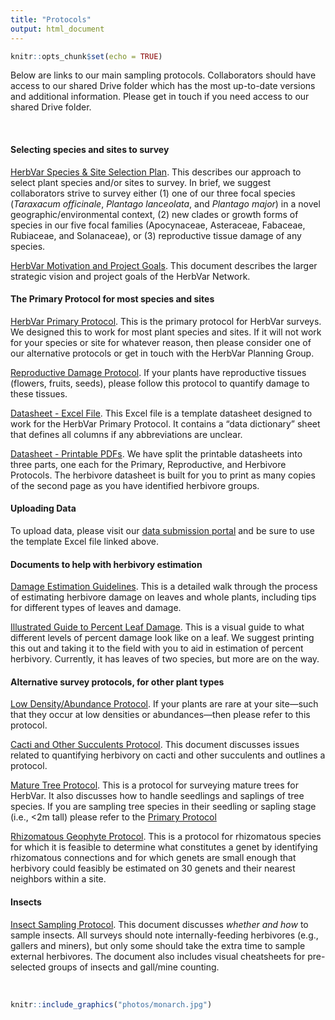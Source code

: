 ```yaml
---
title: "Protocols"
output: html_document
---
```


```r
knitr::opts_chunk$set(echo = TRUE)
```


Below are links to our main sampling protocols. Collaborators should have access to our shared Drive folder which has the most up-to-date versions and additional information. Please get in touch if you need access to our shared Drive folder.  

<br>

#### Selecting species and sites to survey
[HerbVar Species & Site Selection Plan](https://docs.google.com/document/d/1-p8oQkrgqM_E3uzMf2Ihqs_c5PE54PVVhHHjRru8_qA/edit?usp=sharing). This describes our approach to select plant species and/or sites to survey. In brief, we suggest collaborators strive to survey either (1) one of our three focal species (_Taraxacum officinale_, _Plantago lanceolata_, and _Plantago major_) in a novel geographic/environmental context, (2) new clades or growth forms of species in our five focal families (Apocynaceae, Asteraceae, Fabaceae, Rubiaceae, and Solanaceae), or (3) reproductive tissue damage of any species.

[HerbVar Motivation and Project Goals](https://docs.google.com/document/d/1Vj00Sks7XG4s0ar3HzcJBPoOkFfl3HR0/edit?usp=sharing&ouid=107899855781798259282&rtpof=true&sd=true). This document describes the larger strategic vision and project goals of the HerbVar Network.

#### The Primary Protocol for most species and sites
[HerbVar Primary Protocol](https://docs.google.com/document/d/1XKK78S-2hX9kVZq6OwF7-UBfnAV4UCrR/edit?usp=sharing&ouid=116537863331430920281&rtpof=true&sd=true). This is the primary protocol for HerbVar surveys. We designed this to work for most plant species and sites. If it will not work for your species or site for whatever reason, then please consider one of our alternative protocols or get in touch with the HerbVar Planning Group.  

[Reproductive Damage Protocol](https://docs.google.com/document/d/1Rz6wPDXpfEnv1M16gJ1a2D3DHeImqlv-/edit?usp=sharing&ouid=107899855781798259282&rtpof=true&sd=true). If your plants have reproductive tissues (flowers, fruits, seeds), please follow this protocol to quantify damage to these tissues.  

[Datasheet - Excel File](protocols/HerbVar_Datasheet_Template.xlsx). This Excel file is a template datasheet designed to work for the HerbVar Primary Protocol. It contains a "data dictionary" sheet that defines all columns if any abbreviations are unclear.

[Datasheet - Printable PDFs](https://drive.google.com/drive/folders/10-9xPm9yOAvGCtL3dmVaoz7ODI1fghYG?usp=sharing). We have split the printable datasheets into three parts, one each for the Primary, Reproductive, and Herbivore Protocols. The herbivore datasheet is built for you to print as many copies of the second page as you have identified herbivore groups.

#### Uploading Data
To upload data, please visit our [data submission portal](https://herbvar.shinyapps.io/data_portal_actual/) and be sure to use the template Excel file linked above.

#### Documents to help with herbivory estimation
[Damage Estimation Guidelines](https://docs.google.com/document/d/1Y90zfQBkluuhelDdb5WksW_8VRXkBMaGQIO9myRME2I/edit?usp=sharing). This is a detailed walk through the process of estimating herbivore damage on leaves and whole plants, including tips for different types of leaves and damage.  

[Illustrated Guide to Percent Leaf Damage](/protocols/Illustrated Guide to Percent Leaf Damage.pdf). This is a visual guide to what different levels of percent damage look like on a leaf. We suggest printing this out and taking it to the field with you to aid in estimation of percent herbivory. Currently, it has leaves of two species, but more are on the way.  


#### Alternative survey protocols, for other plant types
[Low Density/Abundance Protocol](https://docs.google.com/document/d/1MDg1heY8F0v3XZrtMM2iVpt_Y6AhvFQR/edit?usp=sharing&ouid=116537863331430920281&rtpof=true&sd=true). If your plants are rare at your site---such that they occur at low densities or abundances---then please refer to this protocol.  

[Cacti and Other Succulents Protocol](https://docs.google.com/document/d/179zCBbGkXLZ1ceNBafG654tbo0wgme5r/edit?usp=sharing&ouid=116537863331430920281&rtpof=true&sd=true). This document discusses issues related to quantifying herbivory on cacti and other succulents and outlines a protocol.  

[Mature Tree Protocol](https://docs.google.com/document/d/1R1xVqIUBdF_Y_QkoSxnXs3p2BtCGCTJm/edit?usp=sharing&ouid=116537863331430920281&rtpof=true&sd=true). This is a protocol for surveying mature trees for HerbVar. It also discusses how to handle seedlings and saplings of tree species. If you are sampling tree species in their seedling or sapling stage (i.e., <2m tall) please refer to the [Primary Protocol](https://docs.google.com/document/d/1XKK78S-2hX9kVZq6OwF7-UBfnAV4UCrR/edit?usp=sharing&ouid=116537863331430920281&rtpof=true&sd=true)

[Rhizomatous Geophyte Protocol](https://docs.google.com/document/d/1-UikT_60gnfl0vcUJm1jS7RUC8mX8UR9/edit?usp=sharing&ouid=116537863331430920281&rtpof=true&sd=true). This is a protocol for rhizomatous species for which it is feasible to determine what constitutes a genet by identifying rhizomatous connections and for which genets are small enough that herbivory could feasibly be estimated on 30 genets and their nearest neighbors within a site.


#### Insects
[Insect Sampling Protocol](https://docs.google.com/document/d/1l6ucJc6JpohcgPXBhg9e3hLPWImjTZM-/edit?usp=sharing&ouid=116537863331430920281&rtpof=true&sd=true). This document discusses *whether and how* to sample insects. All surveys should note internally-feeding herbivores (e.g., gallers and miners), but only some should take the extra time to sample external herbivores. The document also includes visual cheatsheets for pre-selected groups of insects and gall/mine counting.

<br>

```r
knitr::include_graphics("photos/monarch.jpg")
```